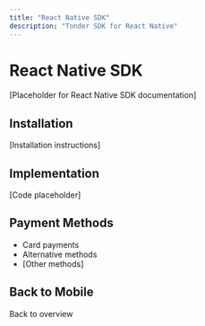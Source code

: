 ```yaml
---
title: "React Native SDK"
description: "Tonder SDK for React Native"
---
```


# React Native SDK

[Placeholder for React Native SDK documentation]

## Installation

[Installation instructions]

## Implementation

[Code placeholder]

## Payment Methods

- Card payments
- Alternative methods
- [Other methods]

## Back to Mobile

<Card title="Mobile SDK Overview" icon="arrow-left" href="/mock-sdks/mobile/overview">
  Back to overview
</Card>

